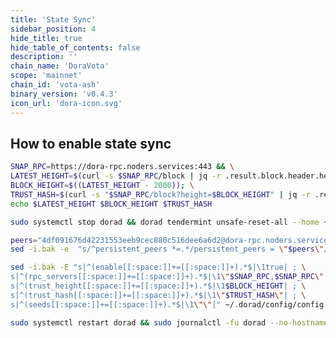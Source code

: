 ```yaml
---
title: 'State Sync'
sidebar_position: 4
hide_title: true
hide_table_of_contents: false
description: ''
chain_name: 'DoraVota'
scope: 'mainnet'
chain_id: 'vota-ash'
binary_version: 'v0.4.3'
icon_url: 'dora-icon.svg'
---
```



<PageTitle
  iconUrl="img/dora-icon.svg"
  title="DoraVota State Sync"
  chainId="vota-ash"
  version="v0.4.3"
/>

## How to enable state sync

```bash
SNAP_RPC=https://dora-rpc.noders.services:443 && \
LATEST_HEIGHT=$(curl -s $SNAP_RPC/block | jq -r .result.block.header.height); \
BLOCK_HEIGHT=$((LATEST_HEIGHT - 2000)); \
TRUST_HASH=$(curl -s "$SNAP_RPC/block?height=$BLOCK_HEIGHT" | jq -r .result.block_id.hash) && \
echo $LATEST_HEIGHT $BLOCK_HEIGHT $TRUST_HASH
```

```bash
sudo systemctl stop dorad && dorad tendermint unsafe-reset-all --home ~/.dorad --keep-addr-book
```

```bash
peers="4df091676d42231553eeb9cec880c516dee6a6d2@dora-rpc.noders.services:37656"
sed -i.bak -e  "s/^persistent_peers *=.*/persistent_peers = \"$peers\"/" ~/.dorad/config/config.toml
```

```bash
sed -i.bak -E "s|^(enable[[:space:]]+=[[:space:]]+).*$|\1true| ; \
s|^(rpc_servers[[:space:]]+=[[:space:]]+).*$|\1\"$SNAP_RPC,$SNAP_RPC\"| ; \
s|^(trust_height[[:space:]]+=[[:space:]]+).*$|\1$BLOCK_HEIGHT| ; \
s|^(trust_hash[[:space:]]+=[[:space:]]+).*$|\1\"$TRUST_HASH\"| ; \
s|^(seeds[[:space:]]+=[[:space:]]+).*$|\1\"\"|" ~/.dorad/config/config.toml
```

```bash
sudo systemctl restart dorad && sudo journalctl -fu dorad --no-hostname -o cat
```
